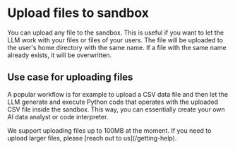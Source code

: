 # Upload files to sandbox
You can upload any file to the sandbox. This is useful if you want to let the LLM work with your files or files of your users. The file will be uploaded to the user's home directory with the same name. If a file with the same name already exists, it will be overwritten.

## Use case for uploading files
A popular workflow is for example to upload a CSV data file and then let the LLM generate and execute Python code that operates with the uploaded CSV file inside the sandbox. This way, you can essentially create your own AI data analyst or code interpreter.

<Note>
We support uploading files up to 100MB at the moment. If you need to upload larger files, please [reach out to us](/getting-help).
</Note>

<CodeGroupAutoload path="basics/upload_file" isRunnable={false}/>

